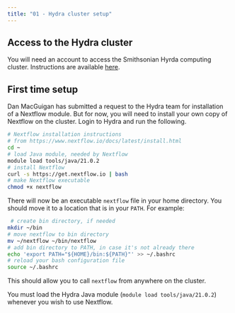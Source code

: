 ```yaml
---
title: "01 - Hydra cluster setup"
---
```


## Access to the Hydra cluster

You will need an account to access the Smithsonian Hyrda computing cluster. Instructions are available [here](https://confluence.si.edu/display/HPC/Hydra+Policies).

## First time setup

Dan MacGuigan has submitted a request to the Hydra team for installation of a Nextflow module. But for now, you will need to install your own copy of Nextflow on the cluster. Login to Hydra and run the following.

```bash
# Nextflow installation instructions
# from https://www.nextflow.io/docs/latest/install.html
cd ~
# load Java module, needed by Nextflow
module load tools/java/21.0.2
# install Nextflow
curl -s https://get.nextflow.io | bash 
# make Nextflow executable
chmod +x nextflow 
```

There will now be an executable `nextflow` file in your home directory. You should move it to a location that is in your `PATH`. For example:

```bash
 # create bin directory, if needed
mkdir ~/bin
# move nextflow to bin directory
mv ~/nextflow ~/bin/nextflow 
# add bin directory to PATH, in case it's not already there
echo 'export PATH="${HOME}/bin:${PATH}"' >> ~/.bashrc 
# reload your bash configuration file
source ~/.bashrc
```
 
This should allow you to call `nextflow` from anywhere on the cluster.

:::{.callout-important}
You must load the Hydra Java module (`module load tools/java/21.0.2`) whenever you wish to use Nextflow.
:::
